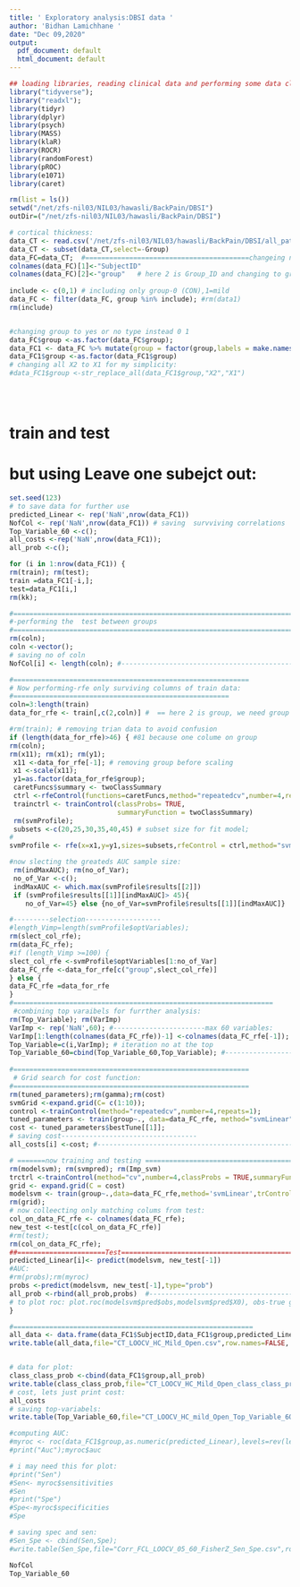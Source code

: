 ---
title: ' Exploratory analysis:DBSI data '
author: 'Bidhan Lamichhane '
date: "Dec 09,2020"
output:
  pdf_document: default
  html_document: default
---

```{r echo=FALSE, warning=FALSE,message=FALSE, include=FALSE}
## loading libraries, reading clinical data and performing some data cleaning operations.
library("tidyverse");
library("readxl");
library(tidyr)
library(dplyr)
library(psych)
library(MASS)
library(klaR)
library(ROCR)
library(randomForest)
library(pROC)
library(e1071)
library(caret)

```

```{r echo=FALSE,include=FALSE}
rm(list = ls())
setwd("/net/zfs-nil03/NIL03/hawasli/BackPain/DBSI")
outDir=("/net/zfs-nil03/NIL03/hawasli/BackPain/DBSI")
```

``` {r echo=FALSE,warning=FALSE,message=FALSE}
# cortical thickness:
data_CT <- read.csv('/net/zfs-nil03/NIL03/hawasli/BackPain/DBSI/all_patients_all_features_by_CSM_group_data.csv')
data_CT <- subset(data_CT,select=-Group)
data_FC=data_CT;  #=========================================changeing name for my simplecity 
colnames(data_FC)[1]<-"SubjectID"
colnames(data_FC)[2]<-"group"   # here 2 is Group_ID and changing to group
  
include <- c(0,1) # including only group-0 (CON),1=mild
data_FC <- filter(data_FC, group %in% include); #rm(data1)
rm(include)


#changing group to yes or no type instead 0 1
data_FC$group <-as.factor(data_FC$group);
data_FC1 <- data_FC %>% mutate(group = factor(group,labels = make.names(levels(group))))
data_FC1$group <-as.factor(data_FC1$group)
# changing all X2 to X1 for my simplicity:
#data_FC1$group <-str_replace_all(data_FC1$group,"X2","X1")


 
```
# train and test 
# but using Leave one subejct out: 

```{r echo=FALSE,warning=FALSE,message=FALSE}
set.seed(123)
# to save data for further use
predicted_Linear <- rep('NaN',nrow(data_FC1))
NofCol <- rep('NaN',nrow(data_FC1)) # saving  survviving correlations
Top_Variable_60 <-c();
all_costs <-rep('NaN',nrow(data_FC1));
all_prob <-c();  

for (i in 1:nrow(data_FC1)) {
rm(train); rm(test);
train =data_FC1[-i,];
test=data_FC1[i,]
rm(kk);

#======================================================================
#-performing the  test between groups 
#======================================================================
rm(coln);
coln <-vector();
# saving no of coln
NofCol[i] <- length(coln); #--------------------------------------------(1)

#===========================================================
# Now performing-rfe only surviving columns of train data:
#======================================================
coln=3:length(train)
data_for_rfe <- train[,c(2,coln)] #  == here 2 is group, we need group information 

#rm(train); # removing trian data to avoid confusion
if (length(data_for_rfe)>46) { #81 because one colume on group 
rm(coln);
rm(x11); rm(x1); rm(y1);
 x11 <-data_for_rfe[-1]; # removing group before scaling 
 x1 <-scale(x11);
 y1=as.factor(data_for_rfe$group);
 caretFuncs$summary <- twoClassSummary
 ctrl <-rfeControl(functions=caretFuncs,method="repeatedcv",number=4,repeats=10,verbose = FALSE,p=0.75);
 trainctrl <- trainControl(classProbs= TRUE,
                           summaryFunction = twoClassSummary)
 rm(svmProfile);
 subsets <-c(20,25,30,35,40,45) # subset size for fit model;
# 
svmProfile <- rfe(x=x1,y=y1,sizes=subsets,rfeControl = ctrl,method="svmLinear",metric = "Accuracy",trControl = trainctrl);

#now slecting the greateds AUC sample size:
 rm(indMaxAUC); rm(no_of_Var);
 no_of_Var <-c();
 indMaxAUC <- which.max(svmProfile$results[[2]])
 if (svmProfile$results[[1]][indMaxAUC]> 45){
    no_of_Var=45} else {no_of_Var=svmProfile$results[[1]][indMaxAUC]}

#---------selection-------------------
#length_Vimp=length(svmProfile$optVariables);
rm(slect_col_rfe);
rm(data_FC_rfe);
#if (length_Vimp >=100) {
slect_col_rfe <-svmProfile$optVariables[1:no_of_Var]
data_FC_rfe <-data_for_rfe[c("group",slect_col_rfe)] 
} else {
data_FC_rfe =data_for_rfe
}
#=================================================================
 #combining top varaibels for furrther analysis:
rm(Top_Variable); rm(VarImp)
VarImp <- rep('NaN',60); #-----------------------max 60 variables:
VarImp[1:length(colnames(data_FC_rfe))-1] <-colnames(data_FC_rfe[-1]);
Top_Variable=c(i,VarImp); # iteration no at the top
Top_Variable_60=cbind(Top_Variable_60,Top_Variable); #----------------------(2)
 
#===========================================================
 # Grid search for cost function:
#===========================================================
rm(tuned_parameters);rm(gamma);rm(cost)
svmGrid <-expand.grid(C= c(1:10));
control <-trainControl(method="repeatedcv",number=4,repeats=1);
tuned_parameters <- train(group~., data=data_FC_rfe, method="svmLinear", metric="Accuracy", tuneGrid=svmGrid, trControl=control)
cost <- tuned_parameters$bestTune[[1]];
# saving cost----------------------------------
all_costs[i] <-cost; #--------------------------------------------------------(3)

# =======now training and testing ================================================;
rm(modelsvm); rm(svmpred); rm(Imp_svm)
trctrl <-trainControl(method="cv",number=4,classProbs = TRUE,summaryFunction = twoClassSummary,savePredictions = T);
grid <- expand.grid(C = cost) 
modelsvm <- train(group~.,data=data_FC_rfe,method='svmLinear',trControl=trctrl, metric="Accuracy", preProcess = c("center", "scale"),tuneGrid=grid)
rm(grid);
# now colleecting only matching colums from test:
col_on_data_FC_rfe <- colnames(data_FC_rfe);
new_test <-test[c(col_on_data_FC_rfe)] 
#rm(test); 
rm(col_on_data_FC_rfe);
##======================Test=========================================================
predicted_Linear[i]<- predict(modelsvm, new_test[-1])
#AUC:
#rm(probs);rm(myroc)
probs <-predict(modelsvm, new_test[-1],type="prob")
all_prob <-rbind(all_prob,probs)  #-----------------------------------------(4)
# to plot roc: plot.roc(modelsvm$pred$obs,modelsvm$pred$X0), obs-true group,pred$X0 is the prob)
}

#============================================================
all_data <- data.frame(data_FC1$SubjectID,data_FC1$group,predicted_Linear)
write.table(all_data,file="CT_LOOCV_HC_Mild_Open.csv",row.names=FALSE, na="",col.names=FALSE, sep=",")


# data for plot:  
class_class_prob <-cbind(data_FC1$group,all_prob)
write.table(class_class_prob,file="CT_LOOCV_HC_Mild_Open_class_class_prob.csv",row.names=FALSE, na="",col.names=FALSE, sep=",")
# cost, lets just print cost:
all_costs
# saving top-variabels:
write.table(Top_Variable_60,file="CT_LOOCV_HC_mild_Open_Top_Variable_60.csv",row.names=FALSE, na="",col.names=FALSE, sep=",")

#computing AUC:
#myroc <- roc(data_FC1$group,as.numeric(predicted_Linear),levels=rev(levels(data_FC1$group)))
#print("Auc");myroc$auc

# i may need this for plot:
#print("Sen")
#Sen<- myroc$sensitivities
#Sen 
#print("Spe")
#Spe<-myroc$specificities
#Spe

# saving spec and sen:
#Sen_Spe <- cbind(Sen,Spe);
#write.table(Sen_Spe,file="Corr_FCL_LOOCV_05_60_FisherZ_Sen_Spe.csv",row.names=FALSE, #na="",col.names=FALSE, sep=",")

NofCol
Top_Variable_60

```

